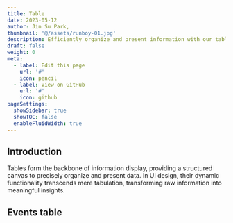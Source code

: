 ```yaml
---
title: Table
date: 2023-05-12
author: Jin Su Park,
thumbnail: '@/assets/runboy-01.jpg'
description: Efficiently organize and present information with our table component.
draft: false
weight: 0
meta:
  - label: Edit this page
    url: '#'
    icon: pencil
  - label: View on GitHub
    url: '#'
    icon: github
pageSettings:
  showSidebar: true
  showTOC: false
  enableFluidWidth: true
---
```


## Introduction

Tables form the backbone of information display, providing a structured canvas to precisely organize and present data. In UI design, their dynamic functionality transcends mere tabulation, transforming raw information into meaningful insights.

## Events table
